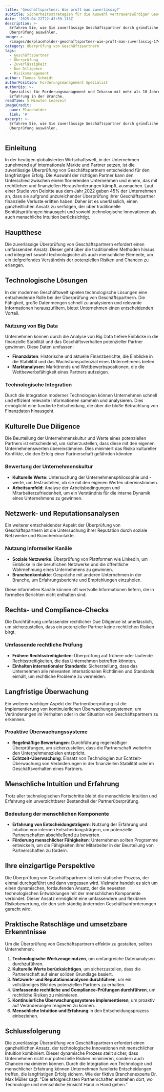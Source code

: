 ```yaml
---
title: 'Geschäftspartner: Wie prüft man zuverlässig?'
subtitle: Sicherheitsstrategien für die Auswahl vertrauenswürdiger Geschäftspartner
date: '2025-04-22T22:43:59.113Z'
description: >-
  Erfahren Sie, wie Sie zuverlässige Geschäftspartner durch gründliche
  Überprüfung auswählen.
image: >-
  /images/de/placeholder-geschaftspartner-wie-pruft-man-zuverlassig-1745275439113.jpg
category: Überprüfung von Geschäftspartnern
tags:
  - Geschäftspartner
  - Überprüfung
  - Zuverlässigkeit
  - Due Diligence
  - Risikomanagement
author: Thomas Schmidt
authorPosition: Forderungsmanagement Spezialist
authorBio: >-
  Spezialist für Forderungsmanagement und Inkasso mit mehr als 10 Jahren
  Erfahrung in der Branche.
readTime: 5 Minuten Lesezeit
imageCredit:
  name: Placeholder
  link: '#'
excerpt: >-
  Erfahren Sie, wie Sie zuverlässige Geschäftspartner durch gründliche
  Überprüfung auswählen.
---
```

## Einleitung

In der heutigen globalisierten Wirtschaftswelt, in der Unternehmen zunehmend auf internationale Märkte und Partner setzen, ist die zuverlässige Überprüfung von Geschäftspartnern entscheidend für den langfristigen Erfolg. Die Auswahl der richtigen Partner kann den Unterschied zwischen einem florierenden Unternehmen und einem, das mit rechtlichen und finanziellen Herausforderungen kämpft, ausmachen. Laut einer Studie von Deloitte aus dem Jahr 2022 geben 45% der Unternehmen an, dass sie aufgrund unzureichender Überprüfung ihrer Geschäftspartner finanzielle Verluste erlitten haben. Daher ist es unerlässlich, einen ganzheitlichen Ansatz zu verfolgen, der über traditionelle Bonitätsprüfungen hinausgeht und sowohl technologische Innovationen als auch menschliche Intuition berücksichtigt.

## Hauptthese

Die zuverlässige Überprüfung von Geschäftspartnern erfordert einen umfassenden Ansatz. Dieser geht über die traditionellen Methoden hinaus und integriert sowohl technologische als auch menschliche Elemente, um ein tiefgreifendes Verständnis der potenziellen Risiken und Chancen zu erlangen.

## Technologische Lösungen

In der modernen Geschäftswelt spielen technologische Lösungen eine entscheidende Rolle bei der Überprüfung von Geschäftspartnern. Die Fähigkeit, große Datenmengen schnell zu analysieren und relevante Informationen herauszufiltern, bietet Unternehmen einen entscheidenden Vorteil.

### Nutzung von Big Data

Unternehmen können durch die Analyse von Big Data tiefere Einblicke in die finanzielle Stabilität und das Geschäftsverhalten potenzieller Partner gewinnen. Diese Daten umfassen:

- **Finanzdaten**: Historische und aktuelle Finanzberichte, die Einblicke in die Stabilität und das Wachstumspotenzial eines Unternehmens bieten.
- **Marktanalysen**: Markttrends und Wettbewerbspositionen, die die Wettbewerbsfähigkeit eines Partners aufzeigen.

### Technologische Integration

Durch die Integration moderner Technologien können Unternehmen schnell und effizient relevante Informationen sammeln und analysieren. Dies ermöglicht eine fundierte Entscheidung, die über die bloße Betrachtung von Finanzdaten hinausgeht.

## Kulturelle Due Diligence

Die Beurteilung der Unternehmenskultur und Werte eines potenziellen Partners ist entscheidend, um sicherzustellen, dass diese mit den eigenen Unternehmenswerten übereinstimmen. Dies minimiert das Risiko kultureller Konflikte, die den Erfolg einer Partnerschaft gefährden könnten.

### Bewertung der Unternehmenskultur

- **Kulturelle Werte**: Untersuchung der Unternehmensphilosophie und -werte, um festzustellen, ob sie mit den eigenen Werten übereinstimmen.
- **Arbeitsumfeld**: Analyse der Arbeitsbedingungen und Mitarbeiterzufriedenheit, um ein Verständnis für die interne Dynamik eines Unternehmens zu gewinnen.

## Netzwerk- und Reputationsanalysen

Ein weiterer entscheidender Aspekt der Überprüfung von Geschäftspartnern ist die Untersuchung ihrer Reputation durch soziale Netzwerke und Branchenkontakte.

### Nutzung informeller Kanäle

- **Soziale Netzwerke**: Überprüfung von Plattformen wie LinkedIn, um Einblicke in die beruflichen Netzwerke und die öffentliche Wahrnehmung eines Unternehmens zu gewinnen.
- **Branchenkontakte**: Gespräche mit anderen Unternehmen in der Branche, um Erfahrungsberichte und Empfehlungen einzuholen.

Diese informellen Kanäle können oft wertvolle Informationen liefern, die in formellen Berichten nicht enthalten sind.

## Rechts- und Compliance-Checks

Die Durchführung umfassender rechtlicher Due Diligence ist unerlässlich, um sicherzustellen, dass ein potenzieller Partner keine rechtlichen Risiken birgt.

### Umfassende rechtliche Prüfung

- **Frühere Rechtsstreitigkeiten**: Überprüfung auf frühere oder laufende Rechtsstreitigkeiten, die das Unternehmen betreffen könnten.
- **Einhalten internationaler Standards**: Sicherstellung, dass das Unternehmen alle relevanten internationalen Richtlinien und Standards einhält, um rechtliche Probleme zu vermeiden.

## Langfristige Überwachung

Ein weiterer wichtiger Aspekt der Partnerüberprüfung ist die Implementierung von kontinuierlichen Überwachungssystemen, um Veränderungen im Verhalten oder in der Situation von Geschäftspartnern zu erkennen.

### Proaktive Überwachungssysteme

- **Regelmäßige Bewertungen**: Durchführung regelmäßiger Überprüfungen, um sicherzustellen, dass die Partnerschaft weiterhin den Unternehmenszielen entspricht.
- **Echtzeit-Überwachung**: Einsatz von Technologien zur Echtzeit-Überwachung von Veränderungen in der finanziellen Stabilität oder im Geschäftsverhalten eines Partners.

## Menschliche Intuition und Erfahrung

Trotz aller technologischen Fortschritte bleibt die menschliche Intuition und Erfahrung ein unverzichtbarer Bestandteil der Partnerüberprüfung.

### Bedeutung der menschlichen Komponente

- **Erfahrung von Entscheidungsträgern**: Nutzung der Erfahrung und Intuition von internen Entscheidungsträgern, um potenzielle Partnerschaften abschließend zu bewerten.
- **Förderung menschlicher Fähigkeiten**: Unternehmen sollten Programme entwickeln, um die Fähigkeiten ihrer Mitarbeiter in der Beurteilung von Partnerschaften zu fördern.

## Ihre einzigartige Perspektive

Die Überprüfung von Geschäftspartnern ist kein statischer Prozess, der einmal durchgeführt und dann vergessen wird. Vielmehr handelt es sich um einen dynamischen, fortlaufenden Ansatz, der die neuesten technologischen Entwicklungen mit der menschlichen Komponente verbindet. Dieser Ansatz ermöglicht eine umfassendere und flexiblere Risikobewertung, die den sich ständig ändernden Geschäftsanforderungen gerecht wird.

## Praktische Ratschläge und umsetzbare Erkenntnisse

Um die Überprüfung von Geschäftspartnern effektiv zu gestalten, sollten Unternehmen:

1. **Technologische Werkzeuge nutzen**, um umfangreiche Datenanalysen durchzuführen.
2. **Kulturelle Werte berücksichtigen**, um sicherzustellen, dass die Partnerschaft auf einer soliden Grundlage basiert.
3. **Netzwerk- und Reputationsanalysen durchführen**, um ein vollständiges Bild des potenziellen Partners zu erhalten.
4. **Umfassende rechtliche und Compliance-Prüfungen durchführen**, um rechtliche Risiken zu minimieren.
5. **Kontinuierliche Überwachungssysteme implementieren**, um proaktiv auf Veränderungen reagieren zu können.
6. **Menschliche Intuition und Erfahrung** in den Entscheidungsprozess einbeziehen.

## Schlussfolgerung

Die zuverlässige Überprüfung von Geschäftspartnern erfordert einen ganzheitlichen Ansatz, der technologische Innovationen mit menschlicher Intuition kombiniert. Dieser dynamische Prozess stellt sicher, dass Unternehmen nicht nur potenzielle Risiken minimieren, sondern auch Chancen maximieren können. Durch die Integration von Technologie und menschlicher Erfahrung können Unternehmen fundierte Entscheidungen treffen, die langfristigen Erfolg sichern. Wie der fiktive Branchenexperte Dr. Max Müller sagt: "Die erfolgreichsten Partnerschaften entstehen dort, wo Technologie und menschliche Einsicht Hand in Hand gehen."
